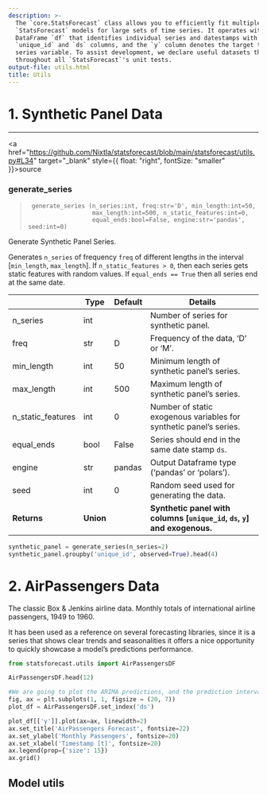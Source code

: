 ```yaml
---
description: >-
  The `core.StatsForecast` class allows you to efficiently fit multiple
  `StatsForecast` models for large sets of time series. It operates with pandas
  DataFrame `df` that identifies individual series and datestamps with the
  `unique_id` and `ds` columns, and the `y` column denotes the target time
  series variable. To assist development, we declare useful datasets that we use
  throughout all `StatsForecast`'s unit tests.
output-file: utils.html
title: Utils
---
```



# 1. Synthetic Panel Data

------------------------------------------------------------------------

<a
href="https://github.com/Nixtla/statsforecast/blob/main/statsforecast/utils.py#L34"
target="_blank" style={{ float: "right", fontSize: "smaller" }}>source</a>

### generate_series

> ``` text
>  generate_series (n_series:int, freq:str='D', min_length:int=50,
>                   max_length:int=500, n_static_features:int=0,
>                   equal_ends:bool=False, engine:str='pandas', seed:int=0)
> ```

Generate Synthetic Panel Series.

Generates `n_series` of frequency `freq` of different lengths in the
interval \[`min_length`, `max_length`\]. If `n_static_features > 0`,
then each series gets static features with random values. If
`equal_ends == True` then all series end at the same date.

|                   | **Type**  | **Default** | **Details**                                                                |
|------|------------------|-------------------------|-------------------------|
| n_series          | int       |             | Number of series for synthetic panel.                                      |
| freq              | str       | D           | Frequency of the data, ‘D’ or ‘M’.                                         |
| min_length        | int       | 50          | Minimum length of synthetic panel’s series.                                |
| max_length        | int       | 500         | Maximum length of synthetic panel’s series.                                |
| n_static_features | int       | 0           | Number of static exogenous variables for synthetic panel’s series.         |
| equal_ends        | bool      | False       | Series should end in the same date stamp `ds`.                             |
| engine            | str       | pandas      | Output Dataframe type (‘pandas’ or ‘polars’).                              |
| seed              | int       | 0           | Random seed used for generating the data.                                  |
| **Returns**       | **Union** |             | **Synthetic panel with columns \[`unique_id`, `ds`, `y`\] and exogenous.** |

```python
synthetic_panel = generate_series(n_series=2)
synthetic_panel.groupby('unique_id', observed=True).head(4)
```

# 2. AirPassengers Data

The classic Box & Jenkins airline data. Monthly totals of international
airline passengers, 1949 to 1960.

It has been used as a reference on several forecasting libraries, since
it is a series that shows clear trends and seasonalities it offers a
nice opportunity to quickly showcase a model’s predictions performance.

```python
from statsforecast.utils import AirPassengersDF
```


```python
AirPassengersDF.head(12)
```


```python
#We are going to plot the ARIMA predictions, and the prediction intervals.
fig, ax = plt.subplots(1, 1, figsize = (20, 7))
plot_df = AirPassengersDF.set_index('ds')

plot_df[['y']].plot(ax=ax, linewidth=2)
ax.set_title('AirPassengers Forecast', fontsize=22)
ax.set_ylabel('Monthly Passengers', fontsize=20)
ax.set_xlabel('Timestamp [t]', fontsize=20)
ax.legend(prop={'size': 15})
ax.grid()
```

## Model utils

